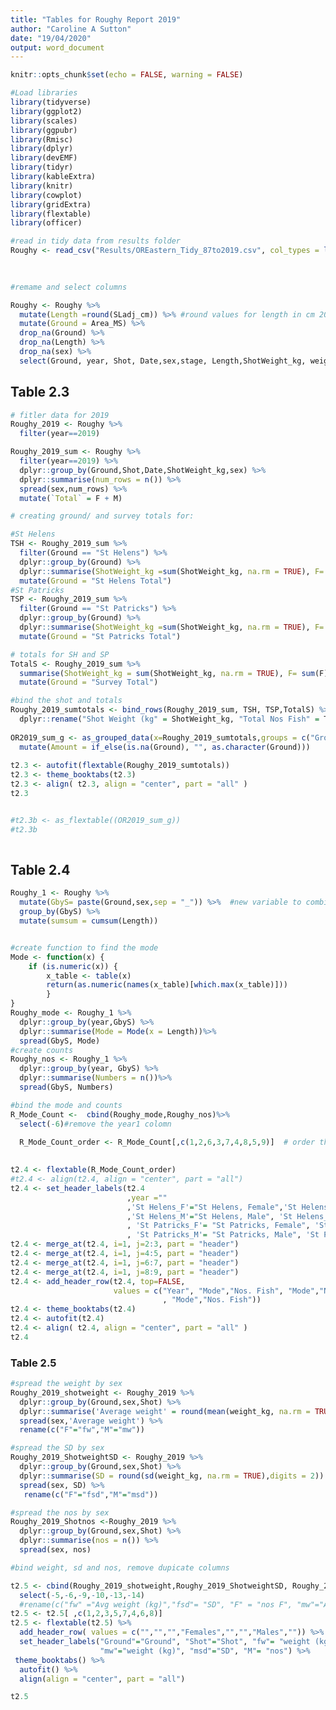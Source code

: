 ```yaml
---
title: "Tables for Roughy Report 2019"
author: "Caroline A Sutton"
date: "19/04/2020"
output: word_document
---
```


```r
knitr::opts_chunk$set(echo = FALSE, warning = FALSE)

#Load libraries
library(tidyverse)
library(ggplot2)
library(scales)
library(ggpubr)
library(Rmisc)
library(dplyr)
library(devEMF)
library(tidyr)
library(kableExtra)
library(knitr)
library(cowplot)
library(gridExtra)
library(flextable)
library(officer)

#read in tidy data from results folder
Roughy <- read_csv("Results/OREastern_Tidy_87to2019.csv", col_types = list(ShotWeight_kg = col_double(),
                                                                           mark = col_character()
                                                                           ))

#remame and select columns

Roughy <- Roughy %>% 
  mutate(Length =round(SLadj_cm)) %>% #round values for length in cm 2019 was to nearest mm
  mutate(Ground = Area_MS) %>%
  drop_na(Ground) %>% 
  drop_na(Length) %>% 
  drop_na(sex) %>% 
  select(Ground, year, Shot, Date,sex,stage, Length,ShotWeight_kg, weight_kg)
```

## Table 2.3
```r
# fitler data for 2019
Roughy_2019 <- Roughy %>% 
  filter(year==2019)

Roughy_2019_sum <- Roughy %>% 
  filter(year==2019) %>% 
  dplyr::group_by(Ground,Shot,Date,ShotWeight_kg,sex) %>% 
  dplyr::summarise(num_rows = n()) %>% 
  spread(sex,num_rows) %>% 
  mutate(`Total` = F + M) 

# creating ground/ and survey totals for:

#St Helens
TSH <- Roughy_2019_sum %>% 
  filter(Ground == "St Helens") %>% 
  dplyr::group_by(Ground) %>% 
  dplyr::summarise(ShotWeight_kg =sum(ShotWeight_kg, na.rm = TRUE), F= sum(F), M = sum(M), Total =sum(Total)) %>% 
  mutate(Ground = "St Helens Total")
#St Patricks
TSP <- Roughy_2019_sum %>% 
  filter(Ground == "St Patricks") %>% 
  dplyr::group_by(Ground) %>% 
  dplyr::summarise(ShotWeight_kg =sum(ShotWeight_kg, na.rm = TRUE), F= sum(F), M = sum(M), Total =sum(Total)) %>% 
  mutate(Ground = "St Patricks Total")

# totals for SH and SP
TotalS <- Roughy_2019_sum %>% 
  summarise(ShotWeight_kg = sum(ShotWeight_kg, na.rm = TRUE), F= sum(F), M = sum(M), Total =sum(Total)) %>% 
  mutate(Ground = "Survey Total")

#bind the shot and totals 
Roughy_2019_sumtotals <- bind_rows(Roughy_2019_sum, TSH, TSP,TotalS) %>% # put all together for totals
  dplyr::rename("Shot Weight (kg" = ShotWeight_kg, "Total Nos Fish" = Total)
  
OR2019_sum_g <- as_grouped_data(x=Roughy_2019_sumtotals,groups = c("Ground")) %>% 
  mutate(Amount = if_else(is.na(Ground), "", as.character(Ground)))
        
t2.3 <- autofit(flextable(Roughy_2019_sumtotals))
t2.3 <- theme_booktabs(t2.3)
t2.3 <- align( t2.3, align = "center", part = "all" )
t2.3


#t2.3b <- as_flextable((OR2019_sum_g))
#t2.3b
  
```


## Table 2.4

```r
Roughy_1 <- Roughy %>% 
  mutate(GbyS= paste(Ground,sex,sep = "_")) %>%  #new variable to combine Ground and sex 
  group_by(GbyS) %>% 
  mutate(sumsum = cumsum(Length))


#create function to find the mode
Mode <- function(x) {
    if (is.numeric(x)) {
        x_table <- table(x)
        return(as.numeric(names(x_table)[which.max(x_table)]))
        }
}
Roughy_mode <- Roughy_1 %>% 
  dplyr::group_by(year,GbyS) %>%
  dplyr::summarise(Mode = Mode(x = Length))%>%
  spread(GbyS, Mode) 
#create counts
Roughy_nos <- Roughy_1 %>% 
  dplyr::group_by(year, GbyS) %>%
  dplyr::summarise(Numbers = n())%>%
  spread(GbyS, Numbers)

#bind the mode and counts
R_Mode_Count <-  cbind(Roughy_mode,Roughy_nos)%>%
  select(-6)#remove the year1 colomn

  R_Mode_Count_order <- R_Mode_Count[,c(1,2,6,3,7,4,8,5,9)]  # order the columns
  
  
t2.4 <- flextable(R_Mode_Count_order)
#t2.4 <- align(t2.4, align = "center", part = "all")
t2.4 <- set_header_labels(t2.4
                          ,year =""
                          ,'St Helens_F'="St Helens, Female",'St Helens_F1'="St Helens, Female"
                          ,'St Helens_M'="St Helens, Male", 'St Helens_M1'="St Helens, Male"
                          , 'St Patricks_F'= "St Patricks, Female", 'St Patricks_F1'="St Patricks, Female"
                          , 'St Patricks_M'= "St Patricks, Male", 'St Patricks_M1' ="St Patricks, Male")
t2.4 <- merge_at(t2.4, i=1, j=2:3, part = "header")
t2.4 <- merge_at(t2.4, i=1, j=4:5, part = "header")  
t2.4 <- merge_at(t2.4, i=1, j=6:7, part = "header")
t2.4 <- merge_at(t2.4, i=1, j=8:9, part = "header")
t2.4 <- add_header_row(t2.4, top=FALSE,
                       values = c("Year", "Mode","Nos. Fish", "Mode","Nos. Fish", "Mode","Nos. Fish"
                                  , "Mode","Nos. Fish"))
t2.4 <- theme_booktabs(t2.4)
t2.4 <- autofit(t2.4)
t2.4 <- align( t2.4, align = "center", part = "all" )
t2.4

```

### Table 2.5

```r


#spread the weight by sex
Roughy_2019_shotweight <- Roughy_2019 %>% 
  dplyr::group_by(Ground,sex,Shot) %>% 
  dplyr::summarise('Average weight' = round(mean(weight_kg, na.rm = TRUE),digits = 2)) %>% 
  spread(sex,'Average weight') %>% 
  rename(c("F"="fw","M"="mw"))

#spread the SD by sex
Roughy_2019_ShotweightSD <- Roughy_2019 %>% 
  dplyr::group_by(Ground,sex,Shot) %>% 
  dplyr::summarise(SD = round(sd(weight_kg, na.rm = TRUE),digits = 2)) %>% 
  spread(sex, SD) %>% 
   rename(c("F"="fsd","M"="msd"))

#spread the nos by sex
Roughy_2019_Shotnos <-Roughy_2019 %>% 
  dplyr::group_by(Ground,sex,Shot) %>% 
  dplyr::summarise(nos = n()) %>% 
  spread(sex, nos)

#bind weight, sd and nos, remove dupicate columns

t2.5 <- cbind(Roughy_2019_shotweight,Roughy_2019_ShotweightSD, Roughy_2019_Shotnos) %>% 
  select(-5,-6,-9,-10,-13,-14)
  #rename(c("fw" ="Avg weight (kg)","fsd"= "SD", "F" = "nos F", "mw"="Avg Weight (kg)","M"="nos M"))
t2.5 <- t2.5[ ,c(1,2,3,5,7,4,6,8)] 
t2.5 <- flextable(t2.5) %>%
  add_header_row( values = c("","","","Females","","","Males","")) %>% 
  set_header_labels("Ground"="Ground", "Shot"="Shot", "fw"= "weight (kg)", "fsd"="SD", "F"="nos",
                    "mw"="weight (kg)", "msd"="SD", "M"= "nos") %>% 
 theme_booktabs() %>% 
  autofit() %>% 
  align(align = "center", part = "all")

t2.5


```